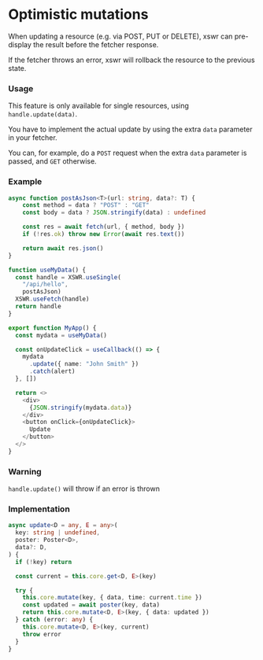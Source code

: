 # Optimistic mutations

When updating a resource (e.g. via POST, PUT or DELETE), xswr can pre-display the result before the fetcher response.

If the fetcher throws an error, xswr will rollback the resource to the previous state.

### Usage

This feature is only available for single resources, using `handle.update(data)`.

You have to implement the actual update by using the extra `data` parameter in your fetcher.

You can, for example, do a `POST` request when the extra `data` parameter is passed, and `GET` otherwise. 

### Example 

```typescript
async function postAsJson<T>(url: string, data?: T) {
	const method = data ? "POST" : "GET"
	const body = data ? JSON.stringify(data) : undefined

	const res = await fetch(url, { method, body })
	if (!res.ok) throw new Error(await res.text())

	return await res.json()
}

function useMyData() {
  const handle = XSWR.useSingle(
    "/api/hello", 
    postAsJson)
  XSWR.useFetch(handle)
  return handle
}

export function MyApp() {
  const mydata = useMyData()

  const onUpdateClick = useCallback(() => {
    mydata
      .update({ name: "John Smith" })
      .catch(alert)
  }, [])

  return <>
    <div>
      {JSON.stringify(mydata.data)}
    </div>
    <button onClick={onUpdateClick}>
      Update
    </button>
  </>
}
```

### Warning

`handle.update()` will throw if an error is thrown

### Implementation

```typescript
async update<D = any, E = any>(
  key: string | undefined,
  poster: Poster<D>,
  data?: D,
) {
  if (!key) return

  const current = this.core.get<D, E>(key)

  try {
    this.core.mutate(key, { data, time: current.time })
    const updated = await poster(key, data)
    return this.core.mutate<D, E>(key, { data: updated })
  } catch (error: any) {
    this.core.mutate<D, E>(key, current)
    throw error
  }
}
```